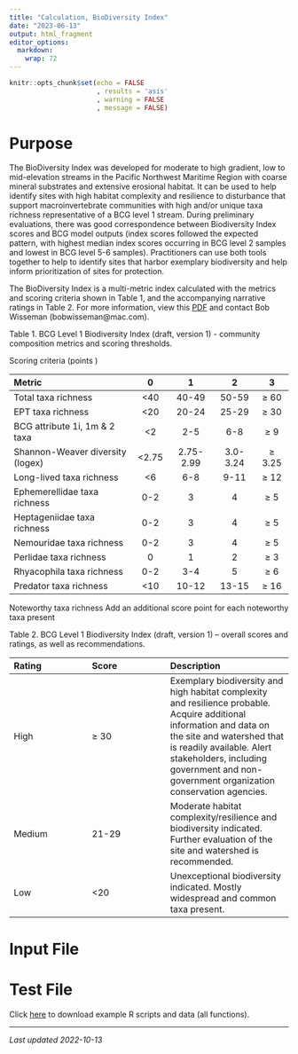 ```yaml
---
title: "Calculation, BioDiversity Index"
date: "2023-06-13"
output: html_fragment
editor_options: 
  markdown: 
    wrap: 72
---
```


```r
knitr::opts_chunk$set(echo = FALSE
                      , results = 'asis'
                      , warning = FALSE
                      , message = FALSE)
```

# Purpose
The BioDiversity Index was developed for moderate to high gradient, low to 
mid-elevation streams in the Pacific Northwest Maritime Region with coarse 
mineral substrates and extensive erosional habitat. It can be used to help 
identify sites with high habitat complexity and resilience to disturbance that 
support macroinvertebrate communities with high and/or unique taxa richness 
representative of a BCG level 1 stream. During preliminary evaluations, there 
was good correspondence between Biodiversity Index scores and BCG model outputs 
(index scores followed the expected pattern, with highest median index scores 
occurring in BCG level 2 samples and lowest in BCG level 5-6 samples). 
Practitioners can use both tools together to help to identify sites that harbor 
exemplary biodiversity and help inform prioritization of sites for protection.

The BioDiversity Index is a multi-metric index calculated with the metrics and 
scoring criteria shown in Table 1, and the accompanying narrative ratings in 
Table 2. For more information, view this [PDF](links/BCGLevel1_BiodiversityIndex_MaritimePNW_4-19-2019.pdf) and 
contact Bob Wisseman (bobwisseman@mac.com).

Table 1. BCG Level 1 Biodiversity Index (draft, version 1) - community 
composition metrics and scoring thresholds.

Scoring criteria (points )

|Metric                          |	0  | 1	     | 2	    | 3  |
|:-------------------------------|:---:|:-------:|:------:|:--:|
|Total taxa richness	           |<40  |40-49	   |50-59   |≥ 60|
|EPT taxa richness 	             |<20  |	20-24  |25-29   |	≥ 30|
|BCG attribute 1i, 1m & 2 taxa   |<2   |	2-5	   |6-8     |	≥ 9|
|Shannon-Weaver diversity (logex)|<2.75|2.75-2.99|3.0-3.24|	≥ 3.25|
|Long-lived taxa richness	       |<6	 |6-8	     |9-11    |	≥ 12|
|Ephemerellidae taxa richness    |	0-2|	3	     | 4      |	≥ 5|
|Heptageniidae taxa richness     |	0-2|3        |	4     |	≥ 5|
|Nemouridae taxa richness	       |0-2	 |3	       |4	      |≥ 5|
|Perlidae taxa richness          |	0  |	1      |	2     |	≥ 3|
|Rhyacophila taxa richness       |	0-2|3-4      |	5     |	≥ 6|
|Predator taxa richness	         |<10  |10-12    |13-15   |	≥ 16|

Noteworthy taxa richness	Add an additional score point for each noteworthy taxa
present

Table 2. BCG Level 1 Biodiversity Index (draft, version 1) – overall scores and 
ratings, as well as recommendations.

|Rating	|Score	|Description|
|:------|:------|:----------|
|High	  |≥ 30   |	Exemplary biodiversity and high habitat complexity and resilience probable. Acquire additional information and data on the site and watershed that is readily available. Alert stakeholders, including government and non-government organization conservation agencies.|
|Medium	|21-29  |	Moderate habitat complexity/resilience and biodiversity indicated. Further evaluation of the site and watershed is recommended.|
|Low	  |<20    |	Unexceptional biodiversity indicated. Mostly widespread and common taxa present.|

# Input File

# Test File
Click [here](links/examples_all.zip) to download example R scripts and data (all
functions).

---

*Last updated 2022-10-13*
